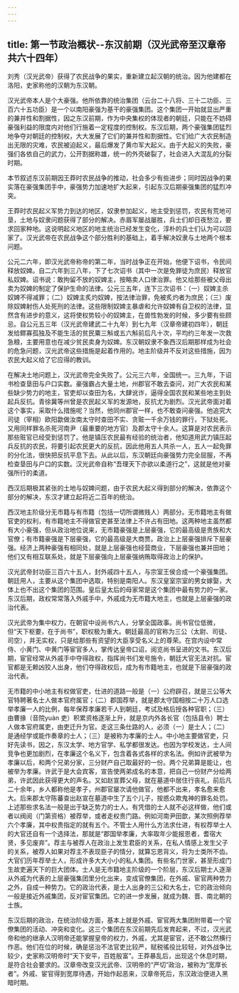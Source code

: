 ```yaml
---
---
---
```

title: 第一节政治概状--东汉前期（汉光武帝至汉章帝共六十四年）
---



刘秀（汉光武帝）获得了农民战争的果实，重新建立起汉朝的统治。因为他建都在洛阳，史家称他的汉朝为东汉朝。

汉光武帝本人是个大豪强。他所依靠的统治集团（云台二十八将、三十二功臣、三百六十五功臣）是一个以南阳豪强为基干的豪强集团。这个集团一开始就显出严重的兼并性和割据性，因之东汉前期，作为中央集权的体现者的朝廷，只能在不妨碍豪强利益的限度内对他们行施着一定程度的控制权。东汉后期，两个豪强集团猛烈地争夺对朝廷的控制权，大大发展了它们的兼并性和割据性。它们给广大农民制造出无限的灾难，农民被迫起义，最后爆发了黄巾军大起义。由于大起义的失败，豪强们各依自己的武力，公开割据称雄，统一的外壳破裂了，社会进入大混乱的分裂时期。

本节叙述东汉前期因王莽时农民战争的推动，社会多少有些进步；同时因战争的果实落在豪强集团手中，豪强势力加速地扩大起来，引起东汉后期豪强集团的猛烈冲突。

王莽时农民起义军势力到达的地区，奴隶参加起义，地主受到惩罚，农民有荒地可垦，土地与奴隶问题获得了部分的解决。赤眉军屡战屡胜，兵士们却日夜愁泣，要求回家种地。这说明起义地区的地主统治已经发生变化，淳朴的兵士们认为可以回家了。汉光武帝在农民战争这个部分胜利的基础上，着手解决奴隶与土地两个根本问题。

公元二六年，即汉光武帝称帝的第二年，当时战争正在开始，他便下诏书，令民间释放奴婢。自二六年到三八年，下了七次诏书（其中一次是免罪徒为庶民）释放官私奴婢。诏书说：敢拘留不放的奴婢主，按略卖人口律治罪。他又给那些被父母出卖为奴婢的制定了保护生命的法律。公元三五年，连下三次诏书：（一）奴婢主杀奴婢不得减罪；（二）奴婢主炙灼奴婢，按法律治罪，免被炙灼者为庶民；（三）废除奴婢射伤人处死刑的法律。这些限制奴婢主暴虐和允许奴婢有自卫权的法律，显然含有进步的意义，这将使权势较小的奴婢主，在兽性勃发的时候，多少要有些顾忌。自公元五三年（汉光武帝建武二十九年）到七九年（汉章帝建初四年），朝廷发给鳏寡孤独及不能生活的贫民粟三斛或五六斛前后凡十次，平均约三年发一次救急粮，主要用意也在减少贫民卖身为奴婢。东汉朝奴隶不象西汉后期那样成为社会的危急问题，汉光武帝这些措施是起着作用的。地主阶级并不反对这些措施，因为农民大起义给了它应得的教训。

在解决土地问题上，汉光武帝完全失败了。公元三六年，全国统一。三九年，下诏书检查垦田与户口实数。豪强霸占大量土地，州郡官不敢去查问，对广大农民和某些缺少势力的地主，官吏却以查田为名，大肆讹诈，逼得全国农民和某些地主到处起兵反抗。青徐冀等州曾是农民起义军的发源地，反抗尤为剧烈。汉光武帝面对着这个事实，采取什么措施呢？当然，他同州郡官一样，也不敢查问豪强。他追究大司徒（宰相）欧阳歙做汝南太守时查田不实、贪赃一千余万钱的罪行，下狱处死。又用同样罪名杀死河南尹（最重要的地方官）及郡太守十余人。这算是对农民表示那些赃官已经受到惩罚了。他是镇压农民最有经验的统治者，他知道用武力镇压起兵反抗的农民，将要引起农民更大的反抗，因此他用五人共杀一人，五人一起免罪的分化法，很快把反抗平息下去。从此以后，东汉朝廷向豪强势力完全屈服，不再检查垦田与户口的实数。汉光武帝自称“吾理天下亦欲以柔道行之”，这就是他对豪强所行的柔道。

西汉后期极其紧张的土地与奴婢问题，由于农民大起义得到部分的解决，依靠这个部分的解决，东汉才建立起将近二百年的统治。

西汉地主阶级分无市籍与有市籍（包括一切所谓微贱人）两部分。无市籍地主有做官吏的权利，有市籍地主不得做官吏甚至法律上不许占有田地。这两种地主虽然都有大小豪强，但从政治地位说来，无市籍豪强是上层豪强，它的最高级是贵族和大官僚；有市籍豪强是下层豪强，它的最高级是大商贾。政治上上层豪强排斥下层豪强。经济上两种豪强有相同处，就是上层豪强也经营商业，下层豪强也兼并田地；他们又有相互联系处，就是下层豪强向上层豪强纳贿取得政治上的保护。

汉光武帝封功臣三百六十五人，封外戚四十五人，与宗室王侯合成一个豪强集团。朝廷用人，主要从这个集团中选取，特别是南阳人。东汉皇室宗室的男女嫁娶，大体上也不出这个集团的范围。皇后皇太后的母家常是这个集团中最有势力的一家。东汉后期，政权常常落入外戚手中，外戚成为无市籍大地主，也就是上层豪强的政治代表。

汉光武帝为集中权力，在朝官中设尚书六人，分掌全国政事。尚书官位低微，但“天下枢要，在于尚书”，职权极为重大。朝廷最高的官称为三公（太尉、司徒、司空），并无实权，只是给那些有资望的大臣享受名义上的尊荣。在宫内设中常侍、小黄门、中黄门等宦官多人，掌传达皇帝口诏，阅览尚书呈进的文书。东汉后期，宦官经常从外戚手中夺得政权，指挥尚书们发号施令，朝廷大官无法对抗。宦官都是无赖凶狡人出身，他们夺得政权后，成为有市籍地主，也就是下层豪强的政治代表。

无市籍的中小地主有权做官吏，仕进的道路一般是（一）公府辟召，就是三公等大官特聘著名士人做本官府属官；（二）郡国荐举，就是郡太守国相按二十万人口选举孝廉一人的比例，每年保荐孝廉若干人到朝廷，考试及格后授各种官职；（三）由曹掾（音院yuàn 吏）积累资格逐渐上升，就是京内外各长官（包括县令）聘士人做本官府属吏，由吏迁升为官。走这三条仕路的人，必须（一）是士人；（二）是通经学或能作奏章的士人；（三）是被称为孝廉的士人。中小地主要做官吏，只好先读书，因之，东汉太学、地方官学、私学都很发达。也因为学校发达，士人间竞争也更加剧烈，在孝廉这个名义下，包含着各式各样的求名法。例如许武被举为孝廉以后，和两个兄弟分家，三分财产自己取最好的一份。两个兄弟算是能让，也被举为孝廉。许武于是大会宾客，宣告使两弟成名的本意，把自己一份财产分给两弟，许武因此获得更大的声名。又如赵宣葬父母，就在墓道中居住行丧礼，前后凡二十余年，乡人都称他是孝子，州郡官屡次请他做官，他都不出来，孝名愈来愈大。后来郡太守陈蕃查出赵宣在墓道中生了五个儿子，按惑众欺鬼神的罪名处罚。上述那些求名法一般是出于缺乏势力的士人。有凭借的士人就不必这样做，他们或者以阀阅（门第资格）被荐举，或者走权贵门路。例如河南尹田歆，某次照例荐举六个孝廉，其中权贵指定的就有五个。不管士人用什么方法求仕进，有权荐举士人的大官还自有一个选择法，那就是“郡国举孝廉，大率取年少能报恩者，耆宿大贤，多见废弃”。荐主与被荐人在政治上发生君臣的关系，在私人情感上发生父子的关系，被荐人如果对荐主不表现臣子的情分，就算忘恩背义，将为士类所不齿。大官们历年荐举士人，形成许多大大小小的私人集团。有些名门世家，甚至形成门生故吏遍天下的巨大团体。士人是无市籍地主阶级的一个阶层，东汉后期士人逐渐从外戚为代表的上层豪强集团里分化出来，变成官僚集团，在外戚、宦官两种势力之外，自成一种势力。它的政治代表，是士人出身的三公和大名士，它的政治倾向一般是接近外戚集团，反对宦官集团。它的进一步发展，就成为魏、晋、南北朝的士族。

东汉后期的政治，在统治阶级方面，基本上就是外戚、宦官两大集团附带着一个官僚集团的活动、冲突和变化。这三个集团在东汉前期先后发育起来，不过，汉光武帝和他的继承人汉明帝还能掌握皇帝的权力，外戚，尤其是宦官，还不敢公然横行作恶。他们在位的时候，确是惩治不法官吏比较严，赋税徭役比较轻，对外战争比较少，史家称汉明帝时“天下安平，百姓殷富”。王莽暴乱后，出现这个休息时期，是符合社会要求的。汉章帝改变汉光武帝、汉明帝的“严切”政治，被称为“宽厚长者”。外戚、宦官得到宽厚待遇，开始作起恶来，汉章帝死后，东汉政治便进入黑暗时期。